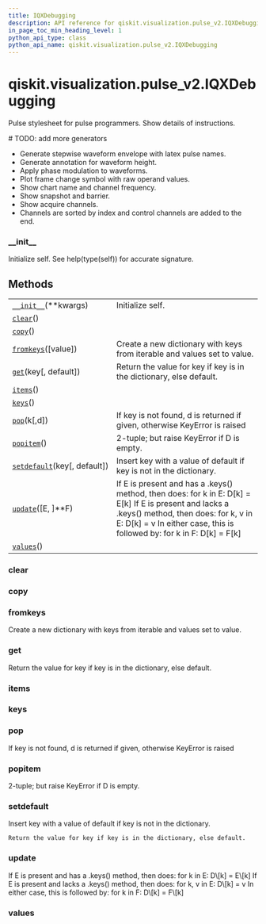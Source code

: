 ```yaml
---
title: IQXDebugging
description: API reference for qiskit.visualization.pulse_v2.IQXDebugging
in_page_toc_min_heading_level: 1
python_api_type: class
python_api_name: qiskit.visualization.pulse_v2.IQXDebugging
---
```


# qiskit.visualization.pulse\_v2.IQXDebugging

<Class id="qiskit.visualization.pulse_v2.IQXDebugging" github="https://github.com/qiskit/qiskit/tree/stable/0.17/qiskit/visualization/pulse_v2/stylesheet.py" signature="IQXDebugging(**kwargs)">
  Pulse stylesheet for pulse programmers. Show details of instructions.

  \# TODO: add more generators

  *   Generate stepwise waveform envelope with latex pulse names.
  *   Generate annotation for waveform height.
  *   Apply phase modulation to waveforms.
  *   Plot frame change symbol with raw operand values.
  *   Show chart name and channel frequency.
  *   Show snapshot and barrier.
  *   Show acquire channels.
  *   Channels are sorted by index and control channels are added to the end.

  ### \_\_init\_\_

  <Function id="qiskit.visualization.pulse_v2.IQXDebugging.__init__" name="__init__" signature="__init__(**kwargs)">
    Initialize self. See help(type(self)) for accurate signature.
  </Function>

  ## Methods

  |                                                                                                                                                 |                                                                                                                                                                                                                               |
  | ----------------------------------------------------------------------------------------------------------------------------------------------- | ----------------------------------------------------------------------------------------------------------------------------------------------------------------------------------------------------------------------------- |
  | [`__init__`](#qiskit.visualization.pulse_v2.IQXDebugging.__init__ "qiskit.visualization.pulse_v2.IQXDebugging.__init__")(\*\*kwargs)            | Initialize self.                                                                                                                                                                                                              |
  | [`clear`](#qiskit.visualization.pulse_v2.IQXDebugging.clear "qiskit.visualization.pulse_v2.IQXDebugging.clear")()                               |                                                                                                                                                                                                                               |
  | [`copy`](#qiskit.visualization.pulse_v2.IQXDebugging.copy "qiskit.visualization.pulse_v2.IQXDebugging.copy")()                                  |                                                                                                                                                                                                                               |
  | [`fromkeys`](#qiskit.visualization.pulse_v2.IQXDebugging.fromkeys "qiskit.visualization.pulse_v2.IQXDebugging.fromkeys")(\[value])              | Create a new dictionary with keys from iterable and values set to value.                                                                                                                                                      |
  | [`get`](#qiskit.visualization.pulse_v2.IQXDebugging.get "qiskit.visualization.pulse_v2.IQXDebugging.get")(key\[, default])                      | Return the value for key if key is in the dictionary, else default.                                                                                                                                                           |
  | [`items`](#qiskit.visualization.pulse_v2.IQXDebugging.items "qiskit.visualization.pulse_v2.IQXDebugging.items")()                               |                                                                                                                                                                                                                               |
  | [`keys`](#qiskit.visualization.pulse_v2.IQXDebugging.keys "qiskit.visualization.pulse_v2.IQXDebugging.keys")()                                  |                                                                                                                                                                                                                               |
  | [`pop`](#qiskit.visualization.pulse_v2.IQXDebugging.pop "qiskit.visualization.pulse_v2.IQXDebugging.pop")(k\[,d])                               | If key is not found, d is returned if given, otherwise KeyError is raised                                                                                                                                                     |
  | [`popitem`](#qiskit.visualization.pulse_v2.IQXDebugging.popitem "qiskit.visualization.pulse_v2.IQXDebugging.popitem")()                         | 2-tuple; but raise KeyError if D is empty.                                                                                                                                                                                    |
  | [`setdefault`](#qiskit.visualization.pulse_v2.IQXDebugging.setdefault "qiskit.visualization.pulse_v2.IQXDebugging.setdefault")(key\[, default]) | Insert key with a value of default if key is not in the dictionary.                                                                                                                                                           |
  | [`update`](#qiskit.visualization.pulse_v2.IQXDebugging.update "qiskit.visualization.pulse_v2.IQXDebugging.update")(\[E, ]\*\*F)                 | If E is present and has a .keys() method, then does: for k in E: D\[k] = E\[k] If E is present and lacks a .keys() method, then does: for k, v in E: D\[k] = v In either case, this is followed by: for k in F: D\[k] = F\[k] |
  | [`values`](#qiskit.visualization.pulse_v2.IQXDebugging.values "qiskit.visualization.pulse_v2.IQXDebugging.values")()                            |                                                                                                                                                                                                                               |

  ### clear

  <Function id="qiskit.visualization.pulse_v2.IQXDebugging.clear" name="clear" signature="clear() → None. Remove all items from D." />

  ### copy

  <Function id="qiskit.visualization.pulse_v2.IQXDebugging.copy" name="copy" signature="copy() → a shallow copy of D" />

  ### fromkeys

  <Function id="qiskit.visualization.pulse_v2.IQXDebugging.fromkeys" name="fromkeys" signature="fromkeys(value=None, /)">
    Create a new dictionary with keys from iterable and values set to value.
  </Function>

  ### get

  <Function id="qiskit.visualization.pulse_v2.IQXDebugging.get" name="get" signature="get(key, default=None, /)">
    Return the value for key if key is in the dictionary, else default.
  </Function>

  ### items

  <Function id="qiskit.visualization.pulse_v2.IQXDebugging.items" name="items" signature="items() → a set-like object providing a view on D’s items" />

  ### keys

  <Function id="qiskit.visualization.pulse_v2.IQXDebugging.keys" name="keys" signature="keys() → a set-like object providing a view on D’s keys" />

  ### pop

  <Function id="qiskit.visualization.pulse_v2.IQXDebugging.pop" name="pop" signature="pop(k[, d]) → v, remove specified key and return the corresponding value.">
    If key is not found, d is returned if given, otherwise KeyError is raised
  </Function>

  ### popitem

  <Function id="qiskit.visualization.pulse_v2.IQXDebugging.popitem" name="popitem" signature="popitem() → (k, v), remove and return some (key, value) pair as a">
    2-tuple; but raise KeyError if D is empty.
  </Function>

  ### setdefault

  <Function id="qiskit.visualization.pulse_v2.IQXDebugging.setdefault" name="setdefault" signature="setdefault(key, default=None, /)">
    Insert key with a value of default if key is not in the dictionary.

    Return the value for key if key is in the dictionary, else default.
  </Function>

  ### update

  <Function id="qiskit.visualization.pulse_v2.IQXDebugging.update" name="update" signature="update([E, ]**F) → None. Update D from dict/iterable E and F.">
    If E is present and has a .keys() method, then does: for k in E: D\[k] = E\[k] If E is present and lacks a .keys() method, then does: for k, v in E: D\[k] = v In either case, this is followed by: for k in F: D\[k] = F\[k]
  </Function>

  ### values

  <Function id="qiskit.visualization.pulse_v2.IQXDebugging.values" name="values" signature="values() → an object providing a view on D’s values" />
</Class>

